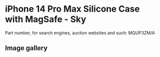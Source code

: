 # iPhone 14 Pro Max Silicone Case with MagSafe - Sky

Part number, for search engines, auction websites and such: MQUP3ZM/A

## Image gallery

<div style={{ width: "768px" }}>
  <GalleryComponent
    images={[
      {
        original: "/everysource/MQUP3",
        thumbnail: "/everypreview/MQUP3",
      },
      {
        original: "/everysource/MQUP3_AV1",
        thumbnail: "/everypreview/MQUP3_AV1",
      },
      {
        original: "/everysource/MQUP3_AV2",
        thumbnail: "/everypreview/MQUP3_AV2",
      },
      {
        original: "/everysource/MQUP3_AV3",
        thumbnail: "/everypreview/MQUP3_AV3",
      }
    ]}
  />
</div>